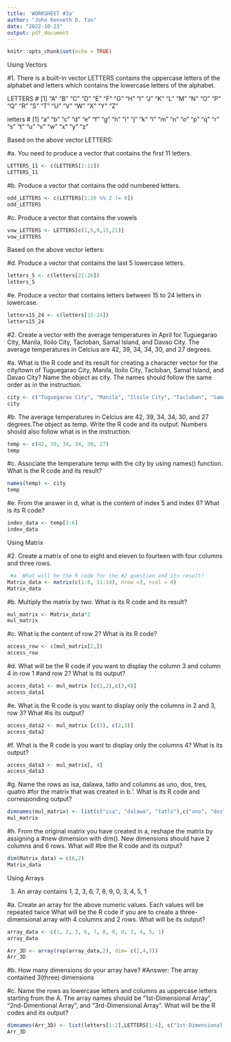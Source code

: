 ---
title: 'WORKSHEET #3a'
author: "John Kenneth D. Tan"
date: "2022-10-23"
output: pdf_document
---

```{r setup, include=FALSE}
knitr::opts_chunk$set(echo = TRUE)
```

Using Vectors

#1. There is a built-in vector LETTERS contains the uppercase letters of the alphabet and letters which contains the lowercase letters of the alphabet.


LETTERS
# [1] "A" "B" "C" "D" "E" "F" "G" "H" "I" "J" "K" "L" "M" "N" "O" "P" "Q" "R" "S" "T" "U" "V" "W" "X" "Y" "Z"


letters
# [1] "a" "b" "c" "d" "e" "f" "g" "h" "i" "j" "k" "l" "m" "n" "o" "p" "q" "r" "s" "t" "u" "v" "w" "x" "y" "z"

Based on the above vector LETTERS:
  
  #a. You need to produce a vector that contains the first 11 letters.
```{r vec1a}
LETTERS_11 <- c(LETTERS[1:11])
LETTERS_11
```
  #b. Produce a vector that contains the odd numbered letters.
```{r vec1b}
odd_LETTERS <- c(LETTERS[1:26 %% 2 != 0])
odd_LETTERS
```
 
  #c. Produce a vector that contains the vowels
```{r vec1c}  
vow_LETTERS <- LETTERS[c(1,5,9,15,21)]
vow_LETTERS
```
Based on the above vector letters:
 
  #d. Produce a vector that contains the last 5 lowercase letters.
```{r vec1d} 
letters_5 <- c(letters[22:26])
letters_5
```
  #e. Produce a vector that contains letters between 15 to 24 letters in lowercase.
```{r vec1e}   
letters15_24 <- c(letters[15:24])
letters15_24
```  
\hfill\break  
#2. Create a vector with the average temperatures in April for Tuguegarao City, Manila, Iloilo City, Tacloban, Samal Island, and Davao City. The average temperatures in Celcius are 42, 39, 34, 34, 30, and 27 degrees.

  #a. What is the R code and its result for creating a character vector for the           city/town of Tuguegarao City, Manila, Iloilo City, Tacloban, Samal Island, and Davao    City? Name the object as city. The names should follow the same order as in the         instruction.
```{r vec2a} 
city <- c("Tuguegarao City", "Manila", "Iloilo City", "Tacloban", "Samal Island", "Davao City")
city
```
  #b. The average temperatures in Celcius are 42, 39, 34, 34, 30, and 27 degrees.The      object as temp. Write the R code and its output. Numbers should also follow what
  is in the instruction.
```{r vec2b} 
temp <- c(42, 39, 34, 34, 30, 27)
temp  
```
  #c. Associate the temperature temp with the city by using names() function. What is     the R code and its result?
```{r vec2c}   
names(temp) <- city
temp  
```  
  #e. From the answer in d, what is the content of index 5 and index 6? What is its R     code?
```{r vec2e}   
index_data <- temp[5:6]  
index_data 
```  
\hfill\break 
Using Matrix  
  
#2. Create a matrix of one to eight and eleven to fourteen with four columns and three rows.
```{r mat2a} 
 #a. What will be the R code for the #2 question and its result?
Matrix_data <- matrix(c(1:8, 11:14), nrow =3, ncol = 4)
Matrix_data
```
  #b. Multiply the matrix by two. What is its R code and its result?
```{r mat2b}   
mul_matrix <- Matrix_data*2
mul_matrix    
```    
  #c. What is the content of row 2? What is its R code?
```{r mat2c}   
access_row <- c(mul_matrix[2,])
access_row    
```    
  #d. What will be the R code if you want to display the column 3 and column 4 in row 1
  #and row 2? What is its output?
```{r mat2d} 
access_data1 <- mul_matrix [c(1,2),c(3,4)]  
access_data1
```
  #e. What is the R code is you want to display only the columns in 2 and 3, row 3? What
  #is its output?
```{r mat2e}   
access_data2 <- mul_matrix [c(3), c(2,3)] 
access_data2 
```
  #f. What is the R code is you want to display only the columns 4? What is its output?
```{r mat2f}   
access_data3 <- mul_matrix[, 4] 
access_data3  
```
  #g. Name the rows as isa, dalawa, tatlo and columns as uno, dos, tres, quatro
  #for the matrix that was created in b.‘. What is its R code and corresponding output?
```{r mat2g}   
dimnames(mul_matrix) <- list(c("isa", "dalawa", "tatlo"),c("uno", "dos", "tres", "quatro"))
mul_matrix  
```  
  #h. From the original matrix you have created in a, reshape the matrix by assigning a
  #new dimension with dim(). New dimensions should have 2 columns and 6 rows. What will
  #be the R code and its output?
```{r mat2h}   
dim(Matrix_data) = c(6,2)
Matrix_data
```
\hfill\break
Using Arrays

3. An array contains 1, 2, 3, 6, 7, 8, 9, 0, 3, 4, 5, 1
  
  #a. Create an array for the above numeric values. Each values will be repeated twice    What will be the R code if you are to create a three-dimensional array with 4 columns   and 2 rows. What will be its output?
```{r arr1a} 
array_data <- c(1, 2, 3, 6, 7, 8, 9, 0, 3, 4, 5, 1) 
array_data  
```
```{r arr1.a} 
Arr_3D <- array(rep(array_data,2), dim= c(2,4,3))
Arr_3D
```
  #b. How many dimensions do your array have?
#Answer: The array contained 3(three) dimensions
  
    
  #c. Name the rows as lowercase letters and columns as uppercase letters starting from   the A. The array names should be “1st-Dimensional Array”, “2nd-Dimentional Array”,      and “3rd-Dimensional Array”. What will be the R codes and its output?  
```{r arr3c} 
dimnames(Arr_3D) <- list(letters[1:2],LETTERS[1:4], c("1st-Dimensional Array","2nd-Dimentional Array","3rd-Dimensional Array")) 
Arr_3D  
```  